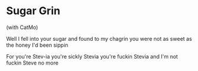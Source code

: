# Sugar Grin
(with CatMo)

Well I fell into your sugar
and found to my chagrin
you were not as sweet as
the honey I'd been sippin

For
you're Stev-ia
you're sickly Stevia
you're fuckin Stevia
and I'm not fuckin
Steve no more



